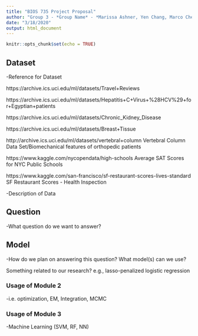 ```yaml
---
title: "BIOS 735 Project Proposal"
author: "Group 3 - *Group Name* - *Marissa Ashner, Yen Chang, Marco Chen, Weifang Liu, Yi Tang, Joyce Yan*"
date: "3/18/2020"
output: html_document
---
```


```r
knitr::opts_chunk$set(echo = TRUE)
```

## Dataset

-Reference for Dataset

https://archive.ics.uci.edu/ml/datasets/Travel+Reviews

https://archive.ics.uci.edu/ml/datasets/Hepatitis+C+Virus+%28HCV%29+for+Egyptian+patients

https://archive.ics.uci.edu/ml/datasets/Chronic_Kidney_Disease

https://archive.ics.uci.edu/ml/datasets/Breast+Tissue

http://archive.ics.uci.edu/ml/datasets/vertebral+column Vertebral Column Data Set/Biomechanical features of orthopedic patients

https://www.kaggle.com/nycopendata/high-schools Average SAT Scores for NYC Public Schools

https://www.kaggle.com/san-francisco/sf-restaurant-scores-lives-standard SF Restaurant Scores - Health Inspection

-Description of Data

## Question

-What question do we want to answer?

## Model 

-How do we plan on answering this question? What model(s) can we use?

Something related to our research? e.g., lasso-penalized logistic regression

### Usage of Module 2

-i.e. optimization, EM, Integration, MCMC

### Usage of Module 3

-Machine Learning (SVM, RF, NN)
